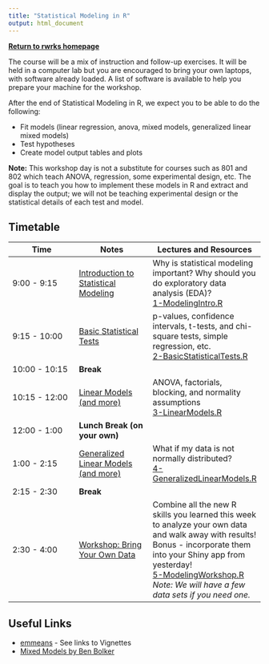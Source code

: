 ```yaml
---
title: "Statistical Modeling in R"
output: html_document
---
```

[**Return to rwrks homepage**](http://srvanderplas.github.io/rwrks/)

The course will be a mix of instruction and follow-up exercises. It will be held in a computer lab but you are encouraged to bring your own laptops, with software already loaded. A list of software is available to help you prepare your machine for the workshop.

After the end of Statistical Modeling in R, we expect you to be able to do the following:

+ Fit models (linear regression, anova, mixed models, generalized linear mixed models)
+ Test hypotheses
+ Create model output tables and plots

**Note:** This workshop day is not a substitute for courses such as 801 and 802 which teach ANOVA, regression, some experimental design, etc. The goal is to teach you how to implement these models in R and extract and display the output; we will not be teaching experimental design or the statistical details of each test and model.

## Timetable

Time | Notes | Lectures and Resources
---- | ---- | ----
9:00 - 9:15 | [Introduction to Statistical Modeling](knitr/1-ModelingIntro.html) |  Why is statistical modeling important? Why should you do exploratory data analysis (EDA)? <br/> [1-ModelingIntro.R](code/1-ModelingIntro.R)
9:15 - 10:00 | [Basic Statistical Tests](knitr/2-BasicStatisticalTests.html) |  p-values, confidence intervals, t-tests, and chi-square tests, simple regression, etc. <br/> [2-BasicStatisticalTests.R](code/2-BasicStatisticalTests.R)
10:00 - 10:15 | **Break** | 
10:15 - 12:00 | [Linear Models (and more)](knitr/3-LinearModels.html) | ANOVA, factorials, blocking, and normality assumptions <br/> [3-LinearModels.R](code/3-LinearModels.R)
12:00 - 1:00 | **Lunch Break (on your own)** | 
1:00 - 2:15 | [Generalized Linear Models (and more)](knitr/4-GeneralizedLinearModels.html) | What if my data is not normally distributed? <br/>[4-GeneralizedLinearModels.R](code/4-GeneralizedLinearModels.R)
2:15 - 2:30 | **Break** |
2:30 - 4:00 | [Workshop: Bring Your Own Data](knitr/5-ModelingWorkshop.html) | Combine all the new R skills you learned this week to analyze your own data and walk away with results! Bonus - incorporate them into your Shiny app from yesterday! <br/>[5-ModelingWorkshop.R](code/5-ModelingWorkshop.R) <br/> *Note: We will have a few data sets if you need one.*

## Useful Links

+ [emmeans](https://cran.r-project.org/web/packages/emmeans/) - See links to Vignettes
+ [Mixed Models by Ben Bolker](https://bbolker.github.io/mixedmodels-misc/glmmFAQ.html)
